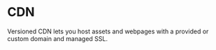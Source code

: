 
<HeroPattern />

# CDN

<Summary>
  Versioned CDN lets you host assets and webpages with a provided or custom domain and managed SSL.
</Summary>

<Snippet file='coming-soon.mdx' />
